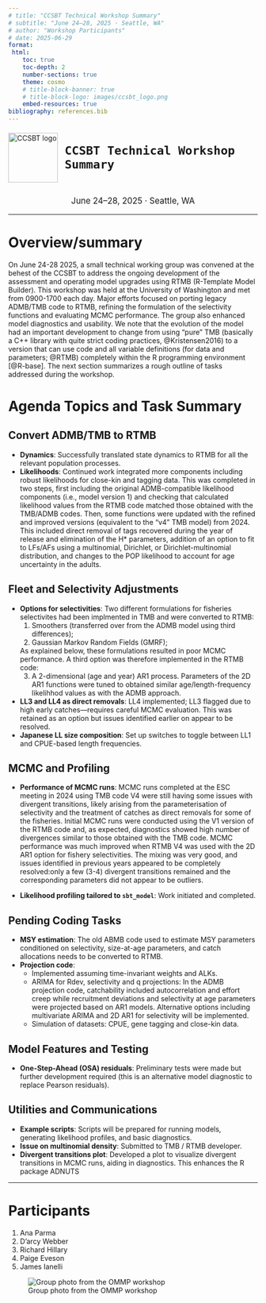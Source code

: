 ```yaml
---
# title: "CCSBT Technical Workshop Summary"
# subtitle: "June 24–28, 2025 · Seattle, WA"
# author: "Workshop Participants"
# date: 2025-06-29
format:
 html:
    toc: true
    toc-depth: 2
    number-sections: true
    theme: cosmo
    # title-block-banner: true
    # title-block-logo: images/ccsbt_logo.png
    embed-resources: true
bibliography: references.bib
---
```


<!-- Manually define your own title block -->
<div style="display: flex; align-items: center; gap: 1em; margin-bottom: 1.5em;">
  <img src="images/ccsbt_logo.png" width="100" alt="CCSBT logo" style="flex-shrink: 0;">
  <div style="font-size: 2em; font-weight: bold;">
    CCSBT Technical Workshop Summary
  </div>
</div>

<div style="font-size: 1.2em; text-align: center; margin-bottom: 0.5em;">
  June 24–28, 2025 · Seattle, WA
</div>

---

# Overview/summary

On June 24-28 2025, a small technical working group was convened at the behest of the 
CCSBT to address the ongoing development of the assessment and operating model 
upgrades using RTMB (R-Template Model Builder). This workshop was held at the
University of Washington and met from 0900-1700 each day. 
Major efforts focused on porting legacy ADMB/TMB code to RTMB, refining the formulation of the selectivity functions and evaluating MCMC performance. The group also enhanced model diagnostics and usability.
We note that the evolution of the model had an important development to change from 
using "pure" TMB (basically a C++ library with quite strict coding practices, @Kristensen2016) to a
version that can use code and all variable definitions (for data and parameters; @RTMB) 
completely within the R programming environment [@R-base].
The next section summarizes a rough outline of tasks addressed during the workshop. 

# Agenda Topics and Task Summary

## Convert ADMB/TMB to RTMB

- **Dynamics**: Successfully translated state dynamics to RTMB for all the relevant population
processes.
- **Likelihoods**: Continued work integrated more components including robust likelihoods for close-kin and tagging data.
This was completed in two steps, first including the original ADMB-compatible likelihood components (i.e., model version 1) and checking that calculated likelihood values from the RTMB code matched those obtained with the TMB/ADMB codes. Then, some functions were updated with the refined and improved versions (equivalent to the "v4" TMB model) from 2024. This included direct removal of tags recovered during the year of release and elimination of the H* parameters, addition of an option to fit to LFs/AFs using a multinomial, Dirichlet, or Dirichlet-multinomial distribution, and	changes to the POP likelihood to account for age uncertainty in the adults. 


## Fleet and Selectivity Adjustments

- **Options for selectivities**: 
Two different formulations for fisheries selectivites had been implmented in TMB and were converted to RTMB: 
    1) Smoothers (transferred over from the ADMB model using third differences);
    2) Gaussian Markov Random Fields (GMRF);

   As explained below, these formulations resulted in poor MCMC performance. A third option was therefore implemented in the RTMB code: 
   3) A 2-dimensional (age and year) AR1 process. Parameters of the 2D AR1 functions were tuned to obtained similar age/length-frequency likelihhod values as with the ADMB approach.

- **LL3 and LL4 as direct removals**: LL4 implemented; LL3 flagged due to high early 
catches—requires careful MCMC evaluation. This was retained as an option but issues identified
earlier on appear to be resolved.
- **Japanese LL size composition**: Set up switches to toggle between LL1 and CPUE-based length frequencies.

## MCMC and Profiling

- **Performance of MCMC runs**: MCMC runs completed at the ESC meeting in 2024 using TMB code V4 were still having some issues with divergent transitions, likely arising from the parameterisation of selectivity and the treatment of catches as direct removals for some of the fisheries. 
Initial MCMC runs were conducted using the V1 version of the RTMB code and, as expected, diagnostics showed high number of divergences similar to those obtained with the TMB code. MCMC performance was much improved when RTMB V4 was used with the 2D AR1 option for fishery selectivities. The mixing was very good, and issues identified in previous years appeared to be completely resolved:only a few (3-4) divergent transitions remained and the corresponding parameters did not appear to be outliers.  

- **Likelihood profiling tailored to `sbt_model`**: Work initiated and completed.

## Pending Coding Tasks

- **MSY estimation**: The old ABMB code used to estimate MSY parameters conditioned on selectivity, size-at-age parameters, and catch allocations needs to be converted to RTMB.
- **Projection code**: 
    - Implemented assuming time-invariant weights and ALKs.
    - ARIMA for Rdev, selectivity and q projections: In the ADMB projection code, catchability included autocorrelation and effort creep while recruitment deviations and selectivity at age parameters were projected based on AR1 models. Alternative options including multivariate ARIMA and 2D AR1 for selectivity will be implemented.
    - Simulation of datasets: CPUE, gene tagging and close-kin data.

## Model Features and Testing

- **One-Step-Ahead (OSA) residuals**: Preliminary tests were made but further development required (this is an alternative
model diagnostic to replace Pearson residuals).

## Utilities and Communications

- **Example scripts**: Scripts will be prepared for running models, generating likelihood profiles, and basic diagnostics.
- **Issue on multinomial density**: Submitted to TMB / RTMB developer.
- **Divergent transitions plot**: Developed a plot to visualize divergent transitions in 
MCMC runs, aiding in diagnostics. This enhances the R package ADNUTS


---

# Participants

1. Ana Parma
2. D'arcy Webber
3. Richard Hillary
4. Paige Eveson
5. James Ianelli  

::: {style="text-align: center;"}
<div style="text-align: center;">
</div>
:::


![Group photo from the OMMP workshop](images/Workshop_photo.png)
